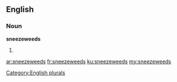 ==English==

===Noun===
'''sneezeweeds'''

# {{plural of|sneezeweed}}

[[Category:English plurals]]

[[ar:sneezeweeds]]
[[fr:sneezeweeds]]
[[ku:sneezeweeds]]
[[my:sneezeweeds]]